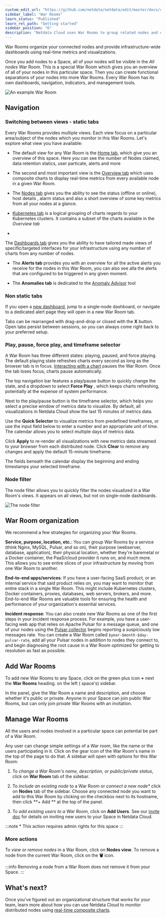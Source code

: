 ```yaml
---
custom_edit_url: "https://github.com/netdata/netdata/edit/master/docs/cloud/war-rooms.md"
sidebar_label: "War Rooms"
learn_status: "Published"
learn_rel_path: "Getting started"
sidebar_position: "6"
description: "Netdata Cloud uses War Rooms to group related nodes and create insightful compositedashboards based ontheir aggregate health and performance."
---
```



War Rooms organize your connected nodes and provide infrastructure-wide dashboards using real-time metrics and
visualizations.

Once you add nodes to a Space, all of your nodes will be visible in the _All nodes_ War Room. This is a special War Room
which gives you an overview of all of your nodes in this particular space. Then you can create functional separations of
your nodes into more War Rooms. Every War Room has its own dashboards, navigation, indicators, and management tools.

![An example War Room](/img/cloud/main-page.png)

## Navigation

### Switching between views - static tabs

Every War Rooms provides multiple views. Each view focus on a particular area/subject of the nodes which you monitor in
this War Rooms. Let's explore what view you have available:

- The default view for any War Room is
  the [Home tab](/docs/nightly/getting-started/home-overview-and-single-node-view#home), which give you
  an overview
  of this space. Here you can see the number of Nodes claimed, data retention statics, user particate, alerts and more

- The second and most important view is
  the [Overview tab](/docs/nightly/getting-started/home-overview-and-single-node-view#overview) which
  uses composite
  charts to display real-time metrics from every available node in a given War Room.

- The [Nodes tab](/docs/nightly/visualization,-charts-and-dashboards/nodes-view) gives you the ability to
  see the status (offline or online), host details
  , alarm status and also a short overview of some key metrics from all your nodes at a glance.

- [Kubernetes tab](/docs/nightly/visualization,-charts-and-dashboards/kubernetes-visualizations) is a logical
  grouping of charts regards to your Kubernetes clusters.
  It contains a subset of the charts available in the _Overview tab_

-

The [Dashboards tab](/docs/nightly/visualization,-charts-and-dashboards/build-new-dashboards)
gives you the ability to have tailored made views of
specific/targeted interfaces for your infrastructure using any number of charts from any number of nodes.

- The **Alerts tab** provides you with an overview for all the active alerts you receive for the nodes in this War Room,
  you can also see alla the alerts that are configured to be triggered in any given moment.

- The **Anomalies tab** is dedicated to
  the [Anomaly Advisor](/docs/nightly/troubleshooting-and-machine-learning/anomaly-advisor) tool

### Non static tabs

If you open
a [new dashboard](/docs/nightly/visualization,-charts-and-dashboards/build-new-dashboards),
jump to a single-node dashboard, or navigate to a dedicated alert page they will open in a new War Room tab.

Tabs can be rearranged with drag-and-drop or closed with the **X** button. Open tabs persist between sessions, so you
can always come right back to your preferred setup.

### Play, pause, force play, and timeframe selector

A War Room has three different states: playing, paused, and force playing. The default playing state refreshes charts
every second as long as the browser tab is in
focus. [Interacting with a chart](/docs/nightly/getting-started/interact-with-charts)
pauses
the War Room. Once the tab loses focus, charts pause automatically.

The top navigation bar features a play/pause button to quickly change the state, and a dropdown to select **Force Play**
, which keeps charts refreshing, potentially at the expense of system performance.

Next to the play/pause button is the timeframe selector, which helps you select a precise window of metrics data to
visualize. By default, all visualizations in Netdata Cloud show the last 15 minutes of metrics data.

Use the **Quick Selector** to visualize metrics from predefined timeframes, or use the input field below to enter a
number and an appropriate unit of time. The calendar allows you to select multiple days of metrics data.

Click **Apply** to re-render all visualizations with new metrics data streamed to your browser from each distributed
node. Click **Clear** to remove any changes and apply the default 15-minute timeframe.

The fields beneath the calendar display the beginning and ending timestamps your selected timeframe.

### Node filter

The node filter allows you to quickly filter the nodes visualized in a War Room's views. It appears on all views, but
not on single-node dashboards.

![The node filter](https://user-images.githubusercontent.com/12612986/172674440-df224058-2b2c-41da-bb45-f4eb82e342e5.png)

## War Room organization

We recommend a few strategies for organizing your War Rooms.

**Service, purpose, location, etc.**: You can group War Rooms by a service (think Nginx, MySQL, Pulsar, and so on),
their purpose (webserver, database, application), their physical location, whether they're baremetal or a Docker
container, the PaaS/cloud provider it runs on, and much more. This allows you to see entire slices of your
infrastructure by moving from one War Room to another.

**End-to-end apps/services**: If you have a user-facing SaaS product, or an internal service that said product relies
on, you may want to monitor that entire stack in a single War Room. This might include Kubernetes clusters, Docker
containers, proxies, databases, web servers, brokers, and more. End-to-end War Rooms are valuable tools for ensuring the
health and performance of your organization's essential services.

**Incident response**: You can also create new War Rooms as one of the first steps in your incident response process.
For example, you have a user-facing web app that relies on Apache Pulsar for a message queue, and one of your nodes
using the [Pulsar collector](/docs/nightly/data-collection/monitor-anything/message-brokers/pulsar) begins
reporting a suspiciously low messages rate. You can create a War Room called `$year-$month-$day-pulsar-rate`, add all
your Pulsar nodes in addition to nodes they connect to, and begin diagnosing the root cause in a War Room optimized for
getting to resolution as fast as possible.

## Add War Rooms

To add new War Rooms to any Space, click on the green plus icon **+** next the **War Rooms** heading. on the left (
space's) sidebar.

In the panel, give the War Room a name and description, and choose whether it's public or private. Anyone in your Space
can join public War Rooms, but can only join private War Rooms with an invitation.

## Manage War Rooms

All the users and nodes involved in a particular space can potential be part of a War Room.

Any user can change simple settings of a War room, like the name or the users participating in it. Click on the gear
icon of the War Room's name in the top of the page to do that. A sidebar will open with options for this War Room:

1. To _change a War Room's name, description, or public/private status_, click on **War Room** tab of the sidebar.

2. To _include an existing node_ to a War Room or _connect a new node*_ click on **Nodes** tab of the sidebar. Choose
   any
   connected node you want to add to this War Room by clicking on the checkbox next to its hostname, then click **+ Add
   **
   at the top of the panel.

3. To _add existing users to a War Room_, click on **Add Users**. See
   our [invite doc](/docs/nightly/getting-started/invite-your-team)
   for details on inviting new users to your Space in Netdata Cloud.

:::note
\* This action requires admin rights for this space
:::

### More actions

To _view or remove nodes_ in a War Room, click on **Nodes view**. To remove a node from the current War Room, click on
the **🗑** icon.

:::info
Removing a node from a War Room does not remove it from your Space.
:::

## What's next?

Once you've figured out an organizational structure that works for your team, learn more about how you can use Netdata
Cloud to monitor distributed nodes
using [real-time composite charts](/docs/nightly/getting-started/home-overview-and-single-node-view).
